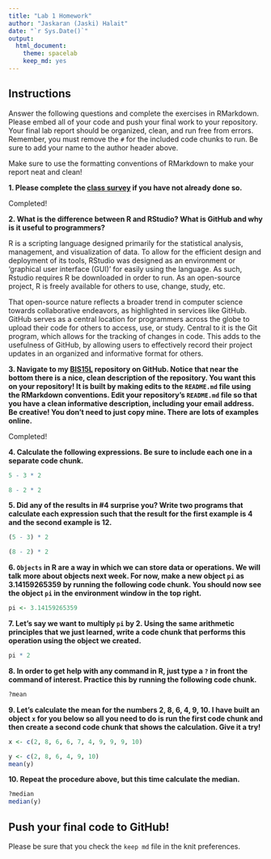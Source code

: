 ```yaml
---
title: "Lab 1 Homework"
author: "Jaskaran (Jaski) Halait"
date: "`r Sys.Date()`"
output:
  html_document: 
    theme: spacelab
    keep_md: yes
---
```


## Instructions
Answer the following questions and complete the exercises in RMarkdown. Please embed all of your code and push your final work to your repository. Your final lab report should be organized, clean, and run free from errors. Remember, you must remove the `#` for the included code chunks to run. Be sure to add your name to the author header above.  

Make sure to use the formatting conventions of RMarkdown to make your report neat and clean!  

**1. Please complete the [class survey](https://forms.gle/AHHXd3aobaAdkkFg9) if you have not already done so.**

Completed!

**2. What is the difference between R and RStudio? What is GitHub and why is it useful to programmers?**  

R is a scripting language designed primarily for the statistical analysis, management, and visualization of data. To allow for the efficient design and deployment of its tools, RStudio was designed as an environment or 'graphical user interface (GUI)' for easily using the language. As such, Rstudio requires R be downloaded in order to run. As an open-source project, R is freely available for others to use, change, study, etc.  

That open-source nature reflects a broader trend in computer science towards collaborative endeavors, as highlighted in services like GitHub. GitHub serves as a central location for programmers across the globe to upload their code for others to access, use, or study. Central to it is the Git program, which allows for the tracking of changes in code. This adds to the usefulness of GitHub, by allowing users to effectively record their project updates in an organized and informative format for others.  

**3. Navigate to my [BIS15L](https://github.com/jmledford3115/BIS15LW2021_jledford) repository on GitHub. Notice that near the bottom there is a nice, clean description of the repository. You want this on your repository! It is built by making edits to the `README.md` file using the RMarkdown conventions. Edit your repository's `README.md` file so that you have a clean informative description, including your email address. Be creative! You don't need to just copy mine. There are lots of examples online.**  

Completed!

**4. Calculate the following expressions. Be sure to include each one in a separate code chunk.**  
```r
5 - 3 * 2  
```

```r
8 - 2 * 2 
```

**5. Did any of the results in #4 surprise you? Write two programs that calculate each expression such that the result for the first example is 4 and the second example is 12.**    

```r
(5 - 3) * 2
```

```r
(8 - 2) * 2
```

**6. `Objects` in R are a way in which we can store data or operations. We will talk more about objects next week. For now, make a new object `pi` as 3.14159265359 by running the following code chunk. You should now see the object `pi` in the environment window in the top right.**  
```r
pi <- 3.14159265359
```

**7. Let's say we want to multiply `pi` by 2. Using the same arithmetic principles that we just learned, write a code chunk that performs this operation using the object we created.**  

```r
pi * 2
```

**8. In order to get help with any command in R, just type a `?` in front the command of interest. Practice this by running the following code chunk.**  
```r
?mean
```

**9. Let's calculate the mean for the numbers 2, 8, 6, 4, 9, 10. I have built an object `x` for you below so all you need to do is run the first code chunk and then create a second code chunk that shows the calculation. Give it a try!**  
```r
x <- c(2, 8, 6, 6, 7, 4, 9, 9, 9, 10)
```

```r
y <- c(2, 8, 6, 4, 9, 10)
mean(y)
```

**10. Repeat the procedure above, but this time calculate the median.**  
```r
?median
median(y)
```

## Push your final code to GitHub!
Please be sure that you check the `keep md` file in the knit preferences.  